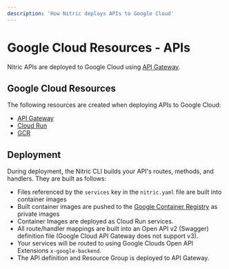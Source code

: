 ```yaml
---
description: 'How Nitric deploys APIs to Google Cloud'
---
```


# Google Cloud Resources - APIs

Nitric APIs are deployed to Google Cloud using [API Gateway](https://cloud.google.com/api-gateway).

## Google Cloud Resources

The following resources are created when deploying APIs to Google Cloud:

- [API Gateway](https://cloud.google.com/api-gateway)
- [Cloud Run](https://cloud.google.com/run)
- [GCR](https://cloud.google.com/container-registry)

## Deployment

During deployment, the Nitric CLI builds your API's routes, methods, and handlers. They are built as follows:

- Files referenced by the `services` key in the `nitric.yaml` file are built into container images
- Built container images are pushed to the [Google Container Registry](https://cloud.google.com/container-registry) as private images
- Container Images are deployed as Cloud Run services.
- All route/handler mappings are built into an Open API v2 (Swagger) definition file (Google Cloud API Gateway does not support v3).
- Your services will be routed to using Google Clouds Open API Extensions `x-google-backend`.
- The API definition and Resource Group is deployed to API Gateway.
